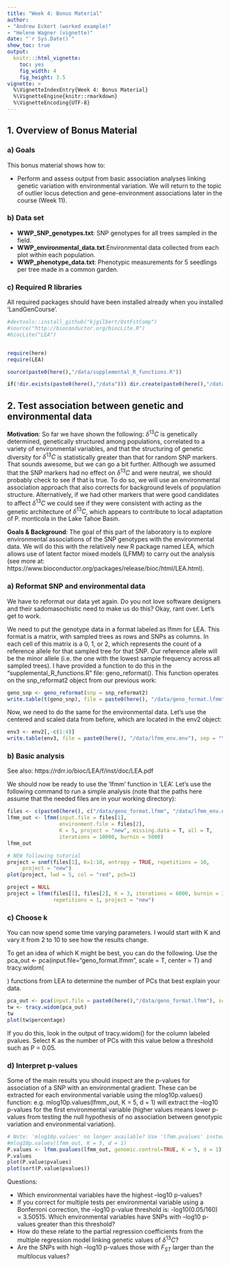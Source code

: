 ```yaml
---
title: "Week 4: Bonus Material"
author: 
- "Andrew Eckert (worked example)"
- "Helene Wagner (vignette)"
date: "`r Sys.Date()`"
show_toc: true
output:
  knitr:::html_vignette:
    toc: yes
    fig_width: 4 
    fig_height: 3.5
vignette: >
  %\VignetteIndexEntry{Week 4: Bonus Material}
  %\VignetteEngine{knitr::rmarkdown}
  %\VignetteEncoding{UTF-8}
---
```


## 1. Overview of Bonus Material

### a) Goals 

This bonus material shows how to:

- Perform and assess output from basic association analyses linking genetic variation with environmental variation. We will return to the topic of outlier locus detection and gene-environment associations later in the course (Week 11).

### b) Data set 

- **WWP_SNP_genotypes.txt**: SNP genotypes for all trees sampled in the field.
- **WWP_environmental_data.txt**:Environmental data collected from each plot within each population.
- **WWP_phenotype_data.txt**: Phenotypic measurements for 5 seedlings per tree made in a common garden.

### c) Required R libraries

All required packages should have been installed already when you installed 'LandGenCourse'.

```r

#devtools::install_github("kjgilbert/QstFstComp")
#source("http://bioconductor.org/biocLite.R")
#biocLite("LEA")


require(here)
require(LEA)

source(paste0(here(),"/data/supplemental_R_functions.R"))

if(!dir.exists(paste0(here(),"/data"))) dir.create(paste0(here(),"/data"))
```

## 2. Test association between genetic and environmental data

**Motivation**: So far we have shown the following: $δ^{13}C$ is genetically determined, genetically structured among populations, correlated to a variety of environmental variables, and that the structuring of genetic diversity for $δ^{13}C$ is statistically greater than that for random SNP markers. That sounds awesome, but we can go a bit further. Although we assumed that the SNP markers had no effect on $δ^{13}C$ and were neutral, we should probably check to see if that is true. To do so, we will use an environmental association approach that also corrects for background levels of population structure. Alternatively, if we had other markers that were good candidates to affect $δ^{13}C$ we could see if they were consistent with acting as the genetic architecture of $δ^{13}C$, which appears to contribute to local adaptation of P. monticola in the Lake Tahoe Basin.

**Goals & Background**: The goal of this part of the laboratory is to explore environmental associations of the SNP genotypes with the environmental data. We will do this with the relatively new R package named LEA, which allows use of latent factor mixed models (LFMM) to carry out the analysis (see more at: https://www.bioconductor.org/packages/release/bioc/html/LEA.html).

### a) Reformat SNP and environmental data

We have to reformat our data yet again. Do you not love software designers and their sadomasochistic need to make us do this? Okay, rant over. Let’s get to work.

We need to put the genotype data in a format labeled as lfmm for LEA. This format is a matrix, with sampled trees as rows and SNPs as columns. In each cell of this matrix is a 0, 1, or 2, which represents the count of a reference allele for that sampled tree for that SNP. Our reference allele will be the minor allele (i.e. the one with the lowest sample frequency across all sampled trees). I have provided a function to do this in the "supplemental_R_functions.R" file: geno_reformat(). This function operates on the snp_reformat2 object from our previous work:

```r
geno_snp <- geno_reformat(snp = snp_reformat2)
write.table(t(geno_snp), file = paste0(here(), "/data/geno_format.lfmm"), sep = "\t", row.names = F, col.names = F)
```

Now, we need to do the same for the environmental data. Let’s use the centered and scaled data from before, which are located in the env2 object:

```r
env3 <- env2[,-c(1:4)]
write.table(env3, file = paste0(here(), "/data/lfmm_env.env"), sep = "\t", row.names = F, col.names = F)
```

### b) Basic analysis
See also: https://rdrr.io/bioc/LEA/f/inst/doc/LEA.pdf

We should now be ready to use the 'lfmm' function in 'LEA'. Let’s use the following command to run a simple analysis (note that the paths here assume that the needed files are in your working directory):



```r
files <- c(paste0(here(), c("/data/geno_format.lfmm", "/data/lfmm_env.env")))
lfmm_out <- lfmm(input.file = files[1], 
                 environment.file = files[2], 
                 K = 5, project = "new", missing.data = T, all = T, 
                 iterations = 10000, burnin = 5000)
lfmm_out

# NEW following tutorial
project = snmf(files[1], K=1:10, entropy = TRUE, repetitions = 10,
     project = "new")
plot(project, lwd = 5, col = "red", pch=1)

project = NULL
project = lfmm(files[1], files[2], K = 3, iterations = 6000, burnin = 3000,
               repetitions = 1, project = "new")

```

### c) Choose k

You can now spend some time varying parameters. I would start with K and vary it from 2 to 10 to see how the results change. 

To get an idea of which K might be best, you can do the following. Use the pca_out <- pca(input.file="geno_format.lfmm", scale = T, center = T) and tracy.widom(<output from pca>) functions from LEA to determine the number of PCs that best explain your data. 

```r
pca_out <- pca(input.file = paste0(here(),"/data/geno_format.lfmm"), scale = T, center = T)
tw <- tracy.widom(pca_out)
tw
plot(tw$percentage)
```

If you do this, look in the output of tracy.widom() for the column labeled pvalues. Select K as the number of PCs with this value below a threshold such as P = 0.05. 

### d) Interpret p-values

Some of the main results you should inspect are the p-values for association of a SNP with an environmental gradient. These can be extracted for each environmental variable using the mlog10p.values() function: e.g. mlog10p.values(lfmm_out, K = 5, d = 1) will extract the –log10 p-values for the first environmental variable (higher values means lower p-values from testing the null hypothesis of no association between genotypic variation and environmental variation). 

```r
# Note: 'mlog10p.values' no longer available? Use 'lfmm.pvalues' instead?
#mlog10p.values(lfmm_out, K = 5, d = 1)
P.values <- lfmm.pvalues(lfmm_out, genomic.control=TRUE, K = 5, d = 1)
P.values
plot(P.value$pvalues)
plot(sort(P.value$pvalues))
```

Questions:

- Which environmental variables have the highest –log10 p-values? 
- If you correct for multiple tests per environmental variable using a Bonferroni correction, the –log10 p-value threshold is: -log10(0.05/160) = 3.50515. Which environmental variables have SNPs with –log10 p-values greater than this threshold? 
- How do these relate to the partial regression coefficients from the multiple regression model linking genetic values of $δ^{13}C$? 
- Are the SNPs with high –log10 p-values those with $F_{ST}$ larger than the multilocus values?




